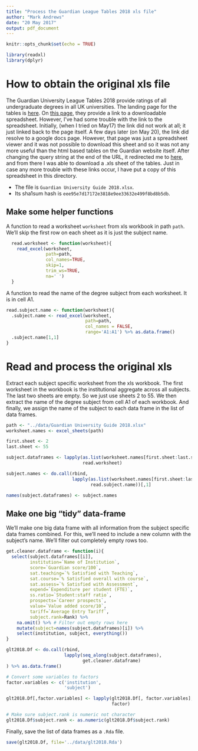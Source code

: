 ```yaml
---
title: "Process the Guardian League Tables 2018 xls file"
author: "Mark Andrews"
date: "20 May 2017"
output: pdf_document
---
```


```r
knitr::opts_chunk$set(echo = TRUE)
```

```r
library(readxl)
library(dplyr)
```

# How to obtain the original xls file 

The Guardian University League Tables 2018 provide ratings of all undergraduate degrees in all UK universities. The landing page for the tables is [here](https://www.theguardian.com/education/ng-interactive/2017/may/16/university-league-tables-2018). On [this page](https://www.theguardian.com/education/2016/may/23/methodology-behind-the-guardian-university-guide-2017), they provide a link to a downloadable spreadsheet. However, I've had some trouble with the link to the spreadsheet. Initially, (when I tried on May17) the link did not work at all; it just linked back to the page itself. A few days later (on May 20), the link did resolve to a google docs page. However, that page was just a spreadsheet viewer and it was not possible to download this sheet and so it was not any more useful than the html based tables on the Guardian website itself. After changing the query string at the end of the URL, it redirected me to [here](https://docs.google.com/spreadsheets/d/1P1AiFGB5UFO0v26Ufe_3YNOT4lISK6DAaC8dvDRiVzs/edit#gid=1544561606), and from there I was able to download a .xls sheet of the tables. Just in case any more trouble with these links occur, I have put a copy of this spreadsheet in this directory.

* The file is `Guardian University Guide 2018.xlsx`. 
* Its sha1sum hash is `eee95e7d17172e3818e9ee33632e499f8bd8b5db`.

## Make some helper functions

A function to read a worksheet `worksheet` from xls workbook in path `path`. We'll skip the first row on each sheet as it is just the subject name.
```r
  read.worksheet <- function(worksheet){
    read_excel(worksheet,
               path=path,
               col_names=TRUE,
               skip=1,
               trim_ws=TRUE,
               na=' ')
  }
```

A function to read the name of the degree subject from each worksheet. It is in cell A1.
```r
read.subject.name <- function(worksheet){
  .subject.name <- read_excel(worksheet,
                              path=path,
                              col_names = FALSE,
                              range='A1:A1') %>% as.data.frame()
  .subject.name[1,1]
}
```


# Read and process the original xls 

Extract each subject specific worksheet from the xls workbook. The first worksheet in the workbook is the institutional aggregate across all subjects. The last two sheets are empty. So we just use sheets 2 to 55. We then extract the name of the degree subject from cell A1 of each workbook. And finally, we assign the name of the subject to each data frame in the list of data frames.
```r
path <- "../data/Guardian University Guide 2018.xlsx"
worksheet.names <- excel_sheets(path)

first.sheet <- 2
last.sheet <- 55

subject.dataframes <- lapply(as.list(worksheet.names[first.sheet:last.sheet]),
                             read.worksheet)

subject.names <- do.call(rbind,
                         lapply(as.list(worksheet.names[first.sheet:last.sheet]),
                                read.subject.name))[,1]

names(subject.dataframes) <- subject.names
```

## Make one big "tidy" data-frame

We'll make one big data frame with all information from the subject specific data frames combined. For this, we'll need to include a new column with the subject's name. We'll filter out completely empty rows too. 

```r
get.cleaner.dataframe <- function(i){
  select(subject.dataframes[[i]],
         institution=`Name of Institution`,
         score=`Guardian score/100`,
         sat.teaching=`% Satisfied with Teaching`,
         sat.course=`% Satisfied overall with course`,
         sat.assess=`% Satisfied with Assessment`,
         expend=`Expenditure per student (FTE)`,
         ss.ratio=`Student:staff ratio`,
         prospects=`Career prospects`,
         value=`Value added score/10`,
         tariff=`Average Entry Tariff`,
         subject.rank=Rank) %>%
    na.omit() %>% # Filter out empty rows here
    mutate(subject=names(subject.dataframes)[i]) %>%
    select(institution, subject, everything())
}

glt2018.Df <- do.call(rbind,
                      lapply(seq_along(subject.dataframes), 
                             get.cleaner.dataframe)
) %>% as.data.frame() 

# Convert some variables to factors
factor.variables <- c('institution',
                      'subject')

glt2018.Df[,factor.variables] <- lapply(glt2018.Df[, factor.variables],
                                        factor)

# Make sure subject.rank is numeric not character
glt2018.Df$subject.rank <- as.numeric(glt2018.Df$subject.rank)

```



Finally, save the list of data frames as a `.Rda` file. 
```r
save(glt2018.Df, file='../data/glt2018.Rda')
```

